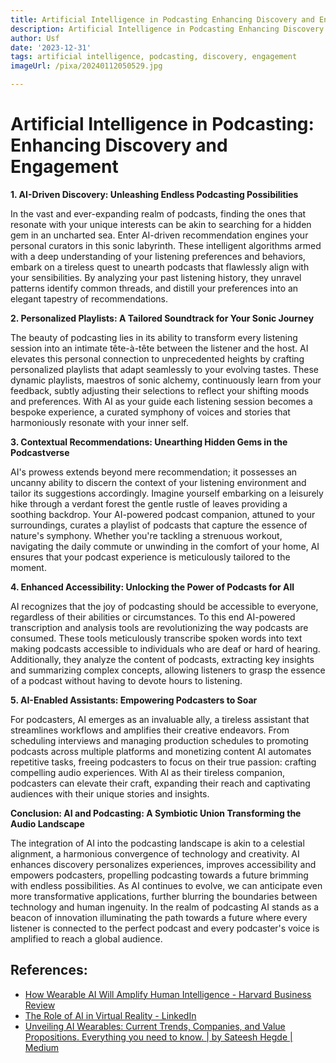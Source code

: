 ```yaml
---
title: Artificial Intelligence in Podcasting Enhancing Discovery and Engagement
description: Artificial Intelligence in Podcasting Enhancing Discovery and Engagement
author: Usf
date: '2023-12-31'
tags: artificial intelligence, podcasting, discovery, engagement
imageUrl: /pixa/20240112050529.jpg

---
```

# Artificial Intelligence in Podcasting: Enhancing Discovery and Engagement

**1. AI-Driven  Discovery: Unleashing Endless Podcasting Possibilities**

In the vast and ever-expanding realm of podcasts, finding the ones that resonate with your unique interests  can be akin to searching for a hidden gem in  an uncharted sea.  Enter  AI-driven recommendation engines your  personal curators in this sonic labyrinth.  These intelligent algorithms armed with a deep understanding of your listening preferences and behaviors, embark on a tireless quest to unearth podcasts that flawlessly  align with your sensibilities. By analyzing your past  listening history, they unravel patterns identify common threads, and distill your  preferences into an elegant tapestry of recommendations.

**2. Personalized Playlists: A Tailored Soundtrack for Your Sonic Journey**

The beauty of podcasting  lies in its ability to  transform  every listening session into an intimate  tête-à-tête  between the listener  and the host. AI elevates this  personal  connection to unprecedented heights by crafting personalized  playlists that adapt seamlessly to your evolving tastes. These dynamic playlists, maestros of sonic alchemy, continuously learn from  your feedback, subtly adjusting their selections to reflect your shifting moods and preferences. With AI as your guide each listening  session becomes a  bespoke experience, a curated symphony of voices and stories that harmoniously  resonate with your  inner self.

**3. Contextual Recommendations: Unearthing Hidden Gems in the Podcastverse**

AI's prowess extends beyond mere recommendation;  it possesses an uncanny ability to discern the context of your listening environment and tailor  its suggestions accordingly. Imagine yourself embarking on a leisurely hike through a verdant forest the gentle rustle of leaves  providing a soothing backdrop. Your AI-powered podcast companion, attuned to  your surroundings, curates a playlist of podcasts  that capture the essence of nature's symphony. Whether you're tackling a strenuous workout, navigating the daily  commute  or unwinding in the comfort of your home,  AI ensures that your podcast experience is meticulously tailored to the moment.

**4.  Enhanced  Accessibility: Unlocking the Power of Podcasts for All**

AI recognizes  that the joy of podcasting should  be accessible  to everyone, regardless of their abilities or circumstances. To this end AI-powered transcription and analysis  tools are  revolutionizing the way podcasts are consumed. These tools meticulously transcribe spoken words into text making podcasts accessible to individuals who are deaf or hard of  hearing.  Additionally, they analyze the content of podcasts, extracting key insights and summarizing complex concepts,  allowing listeners to  grasp the essence of a podcast without having to devote hours to listening.

**5. AI-Enabled Assistants: Empowering Podcasters to  Soar**

For podcasters,  AI emerges as an invaluable ally, a tireless assistant that streamlines workflows and amplifies their  creative endeavors. From scheduling interviews and managing  production schedules to promoting  podcasts across multiple platforms and monetizing content AI automates repetitive tasks, freeing podcasters to focus on their true passion: crafting compelling audio experiences. With AI as their tireless companion, podcasters can elevate  their craft, expanding their reach and captivating audiences with their unique stories and insights.

**Conclusion:  AI and Podcasting: A Symbiotic  Union Transforming the Audio Landscape**

The integration of AI into the podcasting landscape is akin to a celestial alignment, a harmonious convergence of technology and creativity. AI enhances discovery personalizes experiences, improves accessibility and empowers podcasters, propelling podcasting towards a future brimming with endless possibilities. As  AI continues  to  evolve, we can  anticipate even more transformative applications, further blurring the boundaries between technology and human ingenuity. In  the realm of podcasting AI stands as a beacon  of innovation illuminating the path towards a future where every listener is connected to the perfect podcast and every podcaster's voice is amplified to reach a global  audience.

## References:
- [How Wearable AI Will Amplify Human Intelligence - Harvard Business Review](https://hbr.org/2019/04/how-wearable-ai-will-amplify-human-intelligence)
- [The Role of AI in Virtual Reality - LinkedIn](https://www.linkedin.com/pulse/role-ai-virtual-reality-ai-news-ai-tools-guides-news-and-prompt-)
- [Unveiling AI Wearables: Current Trends, Companies, and Value Propositions. Everything you need to know. | by Sateesh Hegde | Medium](https://medium.com/@hegde.sateesh/unveiling-ai-wearables-current-trends-companies-and-value-propositions-559d269d8a50)
